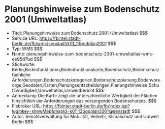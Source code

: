 # Planungshinweise zum Bodenschutz 2001 (Umweltatlas)
- Titel: Planungshinweise zum Bodenschutz 2001 (Umweltatlas) $$$
- Service URL: https://fbinter.stadt-berlin.de/fb/wms/senstadt/k01_13bodplan2001 $$$
- Typ: WMS $$$
- Name: planungshinweise-zum-bodenschutz-2001-umweltatlas-wms-ee95d7bd $$$
- Stichworte: Berlin,Bodenfunktionen,Bodenfunktionskarte,Bodenschutz,Bodenschutzfachliche Anforderungen,Bodenschutzkategorien,Bodenschutzplanung,Bodenvorsorge,Geodaten,Karten,Planungsentscheidungen,Planungshinweise,Schutzwürdigkeit,Umweltatlas,Umweltbericht $$$
- Anmerkung: Die Karte zeigt die unterschiedliche Wertigkeit der Flächen hinsichtlich der Anforderungen des vorsorgenden Bodenschutzes. $$$
- Fisbroker URL: https://fbinter.stadt-berlin.de/fb/index.jsp?loginkey=showMap&mapId=k01_13bodplan2001@senstadt $$$
- Autor: Senatsverwaltung für Mobilität, Verkehr, Klimaschutz und Umwelt Berlin $$$
